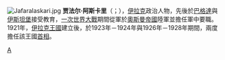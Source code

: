 [[File:Jafaralaskari.jpg|thumb]]
'''贾法尔·阿斯卡里'''（{{Lang-ar|جعفر العسكري}}；{{bd|1887年|9月15日|1936年|10月29日|catIdx=A}}），[[伊拉克|伊拉克]]政治人物，先後於[[巴格達|巴格達]]與[[伊斯坦堡|伊斯坦堡]]接受教育，[[一次世界大戰|一次世界大戰]]期間從軍於[[奧斯曼帝國|奧斯曼帝國]]陸軍並擔任軍中要職。1921年，[[伊拉克王國|伊拉克王國]]建立後，於1923年－1924年與1926年－1928年期間，兩度擔任該王國[[伊拉克总理|首相]]。

{{Authority control}}
[[Category:伊拉克首相|A]]